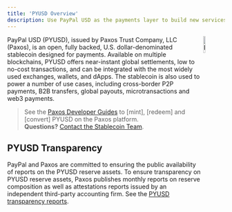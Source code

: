 ```yaml
---
title: 'PYUSD Overview'
description: Use PayPal USD as the payments layer to build new services and products on public blockchains.
---
```



<img src="/images/pyusd_logo.png" alt="PYUSD" align="right" width="10%" />

PayPal USD (PYUSD), issued by Paxos Trust Company, LLC (Paxos), is an open, fully backed, U.S. dollar-denominated stablecoin designed for payments.
Available on multiple blockchains, PYUSD offers near-instant global settlements, low to no-cost transactions, and can be integrated with the most widely used exchanges, wallets, and dApps.
The stablecoin is also used to power a number of use cases, including cross-border P2P payments, B2B transfers, global payouts, microtransactions and web3 payments.

> See the [Paxos Developer Guides](/) to [mint], [redeem] and [convert] PYUSD on the Paxos platform.<br/>**Questions?** [Contact the Stablecoin Team](https://support.paxos.com).

## PYUSD Transparency

PayPal and Paxos are committed to ensuring the public availability of reports on the PYUSD reserve assets.
To ensure transparency on PYUSD reserve assets, Paxos publishes monthly reports on reserve composition as well as attestations reports issued by an independent third-party accounting firm. See the [PYUSD transparency reports](https://paxos.com/pyusd-transparency/).
